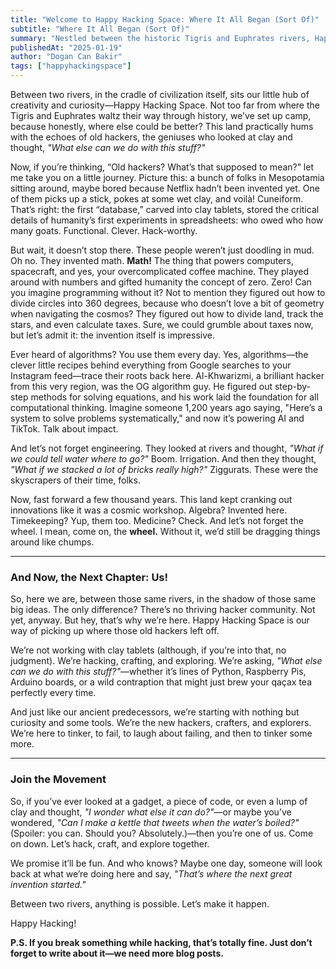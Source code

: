 ```yaml
---
title: "Welcome to Happy Hacking Space: Where It All Began (Sort Of)"
subtitle: "Where It All Began (Sort Of)"
summary: "Nestled between the historic Tigris and Euphrates rivers, Happy Hacking Space carries on the legacy of the world’s first hackers—those ancient innovators who turned clay into cuneiform, invented math, algorithms, and even the wheel. Inspired by their playful genius, we’re building a new community of modern hackers, crafters, and explorers. Whether you’re coding, tinkering, or dreaming up wild inventions, this is the place to ask, “What else can we do with this stuff?” Let’s tinker, laugh, and make history—again!"
publishedAt: "2025-01-19"
author: "Dogan Can Bakir"
tags: ["happyhackingspace"]
---
```



Between two rivers, in the cradle of civilization itself, sits our little hub of creativity and curiosity—Happy Hacking Space. Not too far from where the Tigris and Euphrates waltz their way through history, we’ve set up camp, because honestly, where else could be better? This land practically hums with the echoes of old hackers, the geniuses who looked at clay and thought, *"What else can we do with this stuff?"*  

Now, if you’re thinking, “Old hackers? What’s that supposed to mean?” let me take you on a little journey. Picture this: a bunch of folks in Mesopotamia sitting around, maybe bored because Netflix hadn’t been invented yet. One of them picks up a stick, pokes at some wet clay, and voilà! Cuneiform. That’s right: the first “database,” carved into clay tablets, stored the critical details of humanity’s first experiments in spreadsheets: who owed who how many goats. Functional. Clever. Hack-worthy.

But wait, it doesn’t stop there. These people weren’t just doodling in mud. Oh no. They invented math. **Math!** The thing that powers computers, spacecraft, and yes, your overcomplicated coffee machine. They played around with numbers and gifted humanity the concept of zero. Zero! Can you imagine programming without it? Not to mention they figured out how to divide circles into 360 degrees, because who doesn’t love a bit of geometry when navigating the cosmos? They figured out how to divide land, track the stars, and even calculate taxes. Sure, we could grumble about taxes now, but let’s admit it: the invention itself is impressive.  

Ever heard of algorithms? You use them every day. Yes, algorithms—the clever little recipes behind everything from Google searches to your Instagram feed—trace their roots back here. Al-Khwarizmi, a brilliant hacker from this very region, was the OG algorithm guy. He figured out step-by-step methods for solving equations, and his work laid the foundation for all computational thinking. Imagine someone 1,200 years ago saying, "Here’s a system to solve problems systematically," and now it’s powering AI and TikTok. Talk about impact.

And let’s not forget engineering. They looked at rivers and thought, *"What if we could tell water where to go?"* Boom. Irrigation. And then they thought, *"What if we stacked a lot of bricks really high?"* Ziggurats. These were the skyscrapers of their time, folks. 


Now, fast forward a few thousand years. This land kept cranking out innovations like it was a cosmic workshop. Algebra? Invented here. Timekeeping? Yup, them too. Medicine? Check. And let’s not forget the wheel. I mean, come on, the **wheel.** Without it, we’d still be dragging things around like chumps.  

---

### **And Now, the Next Chapter: Us!**  

So, here we are, between those same rivers, in the shadow of those same big ideas. The only difference? There’s no thriving hacker community. Not yet, anyway. But hey, that’s why we’re here. Happy Hacking Space is our way of picking up where those old hackers left off.  

We’re not working with clay tablets (although, if you’re into that, no judgment). We’re hacking, crafting, and exploring. We’re asking, *"What else can we do with this stuff?"*—whether it’s lines of Python, Raspberry Pis, Arduino boards, or a wild contraption that might just brew your qaçax tea perfectly every time.  

And just like our ancient predecessors, we’re starting with nothing but curiosity and some tools. We’re the new hackers, crafters, and explorers. We’re here to tinker, to fail, to laugh about failing, and then to tinker some more.  

---

### **Join the Movement**

So, if you’ve ever looked at a gadget, a piece of code, or even a lump of clay and thought, *"I wonder what else it can do?"*—or maybe you’ve wondered, *"Can I make a kettle that tweets when the water’s boiled?"* (Spoiler: you can. Should you? Absolutely.)—then you’re one of us. Come on down. Let’s hack, craft, and explore together.  

We promise it’ll be fun. And who knows? Maybe one day, someone will look back at what we’re doing here and say, *"That’s where the next great invention started."*  

Between two rivers, anything is possible. Let’s make it happen. 


Happy Hacking!

**P.S. If you break something while hacking, that’s totally fine. Just don’t forget to write about it—we need more blog posts.**